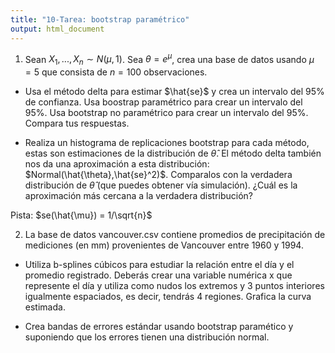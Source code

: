 ```yaml
---
title: "10-Tarea: bootstrap paramétrico"
output: html_document
---
```


1. Sean $X_1,...,X_n \sim N(\mu, 1)$. Sea $\theta = e^{\mu}$, crea una base de 
datos usando $\mu=5$ que consista de $n=100$ observaciones.

* Usa el método delta para estimar $\hat{se}$ y crea un intervalo del 95% de
confianza. Usa boostrap paramétrico para crear un intervalo del 95%. Usa 
bootstrap no paramétrico para crear un intervalo del 95%. Compara tus respuestas.


* Realiza un histograma de replicaciones bootstrap para cada método, estas son
estimaciones de la distribución de $\hat{\theta}$. El método delta también nos
da una aproximación a esta distribución: $Normal(\hat{\theta},\hat{se}^2)$. 
Comparalos con la verdadera distribución de $\hat{\theta}$ (que puedes obtener 
vía simulación). ¿Cuál es la aproximación más cercana a la verdadera 
distribución?

Pista: $se(\hat{\mu}) = 1/\sqrt{n}$

2. La base de datos vancouver.csv contiene promedios de precipitación de 
mediciones (en mm) provenientes de Vancouver entre 1960 y 1994.

* Utiliza b-splines cúbicos para estudiar la relación entre el día y el 
promedio registrado. Deberás crear una variable numérica x que represente el día
y utiliza como nudos los extremos y 3 puntos interiores igualmente espaciados, 
es decir, tendrás 4 regiones. Grafica la curva estimada.

* Crea bandas de errores estándar usando bootstrap paramético y suponiendo que 
los errores tienen una distribución normal.
